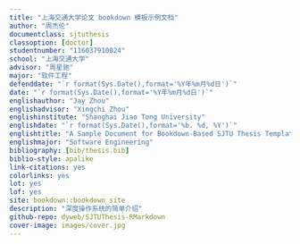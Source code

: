 ```yaml
---
title: "上海交通大学论文 bookdown 模板示例文档"
author: "周杰伦"
documentclass: sjtuthesis
classoption: [doctor]
studentnumber: "116037910024"
school: "上海交通大学"
advisor: "周星驰"
major: "软件工程"
defenddate: "`r format(Sys.Date(),format='%Y年%m月%d日')`"
date: "`r format(Sys.Date(),format='%Y年%m月%d日')`"
englishauthor: "Jay Zhou"
englishadvisor: "Xingchi Zhou"
englishinstitute: "Shanghai Jiao Tong University"
englishdate: "`r format(Sys.Date(),format='%b. %d, %Y')`"
englishtitle: "A Sample Document for Bookdown-Based SJTU Thesis Template"
englishmajor: "Software Engineering"
bibliography: [bib/thesis.bib]
biblio-style: apalike
link-citations: yes
colorlinks: yes
lot: yes
lof: yes
site: bookdown::bookdown_site
description: "深度操作系统的简单介绍"
github-repo: dyweb/SJTUThesis-RMarkdown
cover-image: images/cover.jpg
---
```

